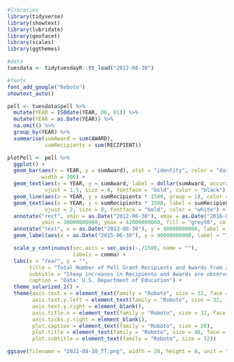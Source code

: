 ```r
#libraries
library(tidyverse)
library(showtext)
library(lubridate)
library(geofacet)
library(scales)
library(ggthemes)

#data
tuesdata <- tidytuesdayR::tt_load("2022-08-30")

#fonts
font_add_google("Roboto")
showtext_auto()
```

```r
pell <- tuesdata$pell %>%
  mutate(YEAR = ISOdate(YEAR, 06, 01)) %>%
  mutate(YEAR = as.Date(YEAR)) %>%
  na.omit() %>%
  group_by(YEAR) %>%
  summarise(sumAward = sum(AWARD), 
            sumRecipients = sum(RECIPIENT))

plotPell <- pell %>%
  ggplot() +
  geom_bar(aes(x = YEAR, y = sumAward), stat = "identity", color = "darkslategray3", fill = "darkslategray3", 
           width = 300) +
  geom_text(aes(x = YEAR, y = sumAward, label = dollar(sumAward, accuracy = 1)),
            vjust = 1.5, size = 8, fontface = "bold", color = "black") +
  geom_line(aes(x = YEAR, y = sumRecipients * 1500, group = 1), color = "white") +
  geom_text(aes(x = YEAR, y = sumRecipients * 1500, label = sumRecipients),
            vjust = 2, size = 8, fontface = "bold", color = "white") +
  annotate("rect", xmin = as.Date("2012-06-30"), xmax = as.Date("2016-06-30"), 
           ymin = 38000000000, ymax = 42000000000, fill = "grey50", color = "grey50", alpha = 0.75) +
  annotate("text", x = as.Date("2013-06-30"), y = 40000000000, label = "- Number of Borrowers", size = 10, color = "white") +
  geom_label(aes(x = as.Date("2015-06-30"), y = 40000000000, label = "Total Pell Grant Awarded"), size = 10, fill = "darkslategray3") +

  scale_y_continuous(sec.axis = sec_axis(~./1500, name = ""),
                     labels = comma) +
  labs(x = "Year", y = "",
       title = "Total Number of Pell Grant Recipients and Awards from 2000 through 2021",
       subtitle = "Steep increases in Recipients and Awards are observed from 2000 through 2010, with declines observed post-2011",
       caption = "Data: U.S. Department of Education") +
  theme_solarized_2() +
  theme(axis.text.x = element_text(family = "Roboto", size = 32, face = "bold"),
        axis.text.y.left = element_text(family = "Roboto", size = 32, face = "bold"),
        axis.text.y.right = element_blank(),
        axis.title.x = element_text(family = "Roboto", size = 32, face = "bold"),
        axis.ticks.y.right = element_blank(),
        plot.caption = element_text(family = "Roboto", size = 20),
        plot.title = element_text(family = "Roboto", size = 48, face = "bold"),
        plot.subtitle = element_text(family = "Roboto", size = 32))

ggsave(filename = "2022-08-30_TT.png", width = 20, height = 8, unit = "in")
```